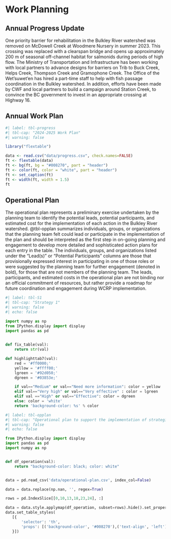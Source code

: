 # Work Planning {-}

## Annual Progress Update {-}

One priority barrier for rehabilitation in the Bulkley River watershed was removed on McDowell Creek at Woodmere Nursery in summer 2023. This crossing was replaced with a clearspan bridge and opens up approximately 200 m of seasonal off-channel habitat for salmonids during periods of high flow. The Ministry of Transportation and Infrastructure has been working with local partners to advance designs for barriers on Trib to Buck Creek, Helps Creek, Thompson Creek and Gramophone Creek. The Office of the Wet’suwet’en has hired a part-time staff to help with fish passage coordination in the Bulkley watershed. In addition, efforts have been made by CWF and local partners to build a campaign around Station Creek, to convince the BC government to invest in an appropriate crossing at Highway 16.

## Annual Work Plan
```r
#| label: tbl-progress
#| tbl-cap: "2024-2025 Work Plan"
#| warning: false

library("flextable")

data <- read.csv("data/progress.csv", check.names=FALSE)
ft <- flextable(data)
ft <- bg(ft, bg = "#008270", part = "header")
ft <- color(ft, color = "white", part = "header")
ft <- set_caption(ft)
ft <- width(ft, width = 1.5)
ft
```

## Operational Plan {-}

The operational plan represents a preliminary exercise undertaken by the planning team to identify the potential leads, potential participants, and estimated cost for the implementation of each action in the Bulkley River watershed. @tbl-opplan summarizes individuals, groups, or organizations that the planning team felt could lead or participate in the implementation of the plan and should be interpreted as the first step in on-going planning and engagement to develop more detailed and sophisticated action plans for each entry in the table. The individuals, groups, and organizations listed under the "Lead(s)" or "Potential Participants" columns are those that provisionally expressed interest in participating in one of those roles or were suggested by the planning team for further engagement (denoted in bold), for those that are not members of the planning team. The leads, participants, and estimated costs in the operational plan are not binding nor an official commitment of resources, but rather provide a roadmap for future coordination and engagement during WCRP implementation.

```python
#| label: tbl-S1
#| tbl-cap: "Strategy 1"
#| warning: false
#| echo: false

import numpy as np
from IPython.display import display
import pandas as pd

 
def fix_table(val):
    return str(val)

def highlighttab7(val):
    red = '#ff0000;'
    yellow = '#ffff00;'
    lgreen = '#92d050;'
    dgreen = '#03853e;'

    if val=="Medium" or val=="Need more information": color = yellow
    elif val=="Very high" or val=="Very effective" : color = lgreen
    elif val =="High" or val=="Effective": color = dgreen
    else: color = 'white'
    return 'background-color: %s' % color

```


`{\tiny`{=latex}
```python
#| label: tbl-opplan
#| tbl-cap: "Operational plan to support the implementation of strategies and actions to improve connectivity for target species in the Bulkley River watershed."
#| warning: false
#| echo: false

from IPython.display import display
import pandas as pd
import numpy as np


def df_operation(val):
    return "background-color: black; color: white"


data = pd.read_csv('data/operational-plan.csv', index_col=False)

data = data.replace(np.nan, '', regex=True)

rows = pd.IndexSlice[[0,10,13,18,23,24], :]

data = data.style.applymap(df_operation, subset=rows).hide().set_properties(**{'text-align': 'left'})
data.set_table_styles(
   [{
       'selector': 'th',
       'props': [('background-color', '#008270'),('text-align', 'left')]
   }])

```
`}`{=latex}